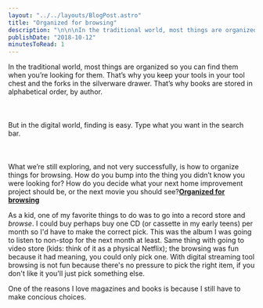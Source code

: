 ```yaml
---
layout: "../../layouts/BlogPost.astro"
title: "Organized for browsing"
description: "\n\n\nIn the traditional world, most things are organized so you can find them when you’re looking for them. That’s why you keep your tools in your tool chest and the forks in the silverware drawer. That’s why books are stored in alphabetical order, by author.\n\n\n\n\n\nBut in the digital world, finding is easy. Type what you want in the search bar.\n\n\n\n\n\nWhat we’re still exploring, and not very successfully, is how to organize things for browsing. How do you bump into the thing you didn’t know you were "
publishDate: "2018-10-12"
minutesToRead: 1
---
```


<div class="blockquote">
<div><p>In the traditional world, most things are organized so you can find them when you’re looking for them. That’s why you keep your tools in your tool chest and the forks in the silverware drawer. That’s why books are stored in alphabetical order, by author.<br>
<br><br><br>
But in the digital world, finding is easy. Type what you want in the search bar.<br>
<br><br><br>
What we’re still exploring, and not very successfully, is how to organize things for browsing. How do you bump into the thing you didn’t know you were looking for? How do you decide what your next home improvement project should be, or the next movie you should see?<strong><a href="https://seths.blog/2018/10/organized-for-finding/?ref=antonsten.com">Organized for browsing</a></strong></p></div>
</div>

<p>As a kid, one of my favorite things to do was to go into a record store and <em>browse</em>. I could buy perhaps buy one CD (or cassette in my early teens) per month so I'd have to make the correct pick. This was the album I was going to listen to non-stop for the next month at least. Same thing with going to video store (kids: think of it as a physical Netflix); the browsing was fun because it had meaning, you could only pick one. With digital streaming tool browsing is not fun because there's no pressure to pick the right item, if you don't like it you'll just pick something else.</p>
<p>One of the reasons I love magazines and books is because I still have to make concious choices.</p>